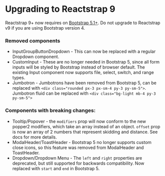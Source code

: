 
<Meta title="Home/Upgrading" />

# Upgrading to Reactstrap 9

Reactstrap 9+ now requires on [Bootstrap 5.1+](https://getbootstrap.com/docs/5.1/getting-started/introduction/).
Do not upgrade to Reactstrap v9 if you are using Bootstrap version 4.

### Removed components

- InputGroupButtonDropdown -
  This can now be replaced with a regular Dropdown component.
- CustomInput -
  These are no longer needed in Bootstrap 5, since all form inputs will be styled by Bootstrap instead of browser default. 
  The existing Input component now supports file, select, switch, and range types.
- Jumbotron -
  Jumbotrons have been removed from Bootstrap 5, can be replaced with `<div class="rounded px-3 px-sm-4 py-3 py-sm-5">`. 
  Jumbotron fluid can be replaced with `<div class="bg-light mb-4 py-3 py-sm-5">`

### Components with breaking changes:
- Tooltip/Popover - 
  the `modifiers` prop will now conform to the new popper2 modifiers, which take an array instead of an object.
  `offset` prop is now an array of 2 numbers that represent skidding and distance. See docs for more details.
- ModalHeader/ToastHeader -
  Bootstrap 5 no longer supports custom close icons, so this feature was removed from ModalHeader and ToastHeader.
- Dropdown/Dropdown Menu -
  The `left` and `right` properties are deprecated, but still supported for backwards compatibility.
  Now replaced with `start` and `end` in Bootstrap 5.
